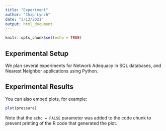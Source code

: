 ```yaml
---
title: "Experiment"
author: "Chip Lynch"
date: "3/13/2021"
output: html_document
---
```


```r
knitr::opts_chunk$set(echo = TRUE)
```

## Experimental Setup

We plan several experiments for Network Adequacy in SQL databases, and Nearest Neighbor applications using Python.



## Experimental Results

You can also embed plots, for example:

```r
plot(pressure)
```

Note that the `echo = FALSE` parameter was added to the code chunk to prevent printing of the R code that generated the plot.

